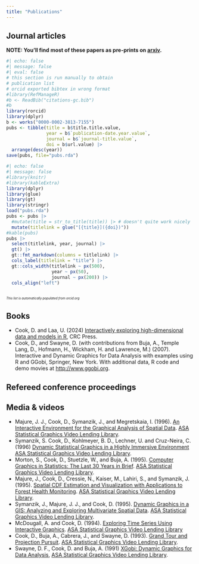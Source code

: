 ```yaml
---
title: "Publications"
---
```


## Journal articles

**NOTE: You'll find most of these papers as pre-prints on [arxiv](https://arxiv.org/search/?query=cook%2C+dianne&searchtype=all&source=header).**

```r
#| echo: false
#| message: false
#| eval: false
# this section is run manually to obtain
# publication list 
# orcid exported bibtex in wrong format
#library(RefManageR)
#b <- ReadBib("citations-gc.bib")
#b
library(rorcid)
library(dplyr)
b <- works("0000-0002-3813-7155")
pubs <- tibble(title = b$title.title.value, 
               year = b$`publication-date.year.value`,
               journal = b$`journal-title.value`,
               doi = b$url.value) |>
  arrange(desc(year))
save(pubs, file="pubs.rda")
```

```r
#| echo: false
#| message: false
#library(knitr)
#library(kableExtra)
library(dplyr)
library(glue)
library(gt)
library(stringr)
load("pubs.rda")
pubs <- pubs |>
  #mutate(title = str_to_title(title)) |> # doesn't quite work nicely
  mutate(titlelink = glue("[{title}]({doi})"))
#kable(pubs)
pubs |> 
  select(titlelink, year, journal) |>
  gt() |>
  gt::fmt_markdown(columns = titlelink) |>
  cols_label(titlelink = "title") |> 
  gt::cols_width(titlelink ~ px(500),
                 year ~ px(50),
                 journal ~ px(200)) |>
  cols_align("left")
  
```

::: {style="font-size: 60%"}
*This list is automatically populated from orcid.org*
:::

## Books 

- Cook, D. and Laa, U. (2024) [Interactively exploring high-dimensional data and models in R](https://dicook.github.io/mulgar_book/), CRC Press.
- Cook, D., and Swayne, D. (with contributions from Buja, A., Temple Lang, D., Hofmann, H., Wickham, H. and Lawrence, M.) (2007). Interactive and Dynamic Graphics for Data Analysis with examples using R and GGobi, Springer, New York. With additional data, R code and demo movies at [http://www.ggobi.org](http://www.ggobi.org).

## Refereed conference proceedings

## Media & videos

- Majure, J. J., Cook, D., Symanzik, J., and Megretskaia, I. (1996). [An Interactive Environment for the Graphical Analysis of Spatial Data](https://youtu.be/e_b8WAshYgA). [ASA Statistical Graphics Video Lending Library](https://community.amstat.org/jointscsg-section/media/videos).
- Symanzik, S. Cook, D., Kohlmeyer, B. D., Lechner, U. and  Cruz-Neira, C. (1996) [Dynamic Statistical Graphics in a Highly Immersive Environment](https://youtu.be/JX56EB7HKKo) [ASA Statistical Graphics Video Lending Library](https://community.amstat.org/jointscsg-section/media/videos).
- Morton, S., Cook, D., Stuetzle, W., and Buja, A. (1995). [Computer Graphics in Statistics: The Last 30 Years in Brief](https://youtu.be/osuuHDS9t6k). [ASA Statistical Graphics Video Lending Library](https://community.amstat.org/jointscsg-section/media/videos).
- Majure, J., Cook, D., Cressie, N., Kaiser, M., Lahiri, S., and Symanzik, J. (1995). [Spatial CDF Estimation and Visualization with Applications to Forest Health Monitoring](https://youtu.be/PvuN6xol8-c). [ASA Statistical Graphics Video Lending Library](https://community.amstat.org/jointscsg-section/media/videos).
- Symanzik, J., Majure, J. J., and Cook, D. (1995). [Dynamic Graphics in a GIS: Analyzing and Exploring Multivariate Spatial Data](https://youtu.be/RxWXcCx_bg0).  [ASA Statistical Graphics Video Lending Library](https://community.amstat.org/jointscsg-section/media/videos).
- McDougall, A. and Cook, D. (1994). [Exploring Time Series Using Interactive Graphics](https://youtu.be/ug7v7N3d148).  [ASA Statistical Graphics Video Lending Library](https://community.amstat.org/jointscsg-section/media/videos)
- Cook, D., Buja, A., Cabrera, J., and Swayne, D. (1993). [Grand Tour and Projection Pursuit](https://youtu.be/K4hq9ZMPpO8). [ASA Statistical Graphics Video Lending Library](https://community.amstat.org/jointscsg-section/media/videos).
- Swayne, D. F., Cook, D. and Buja, A. (1991) [XGobi: Dynamic Graphics for Data Analysis](https://youtu.be/n5i9RLCe1rQ), [ASA Statistical Graphics Video Lending Library](https://community.amstat.org/jointscsg-section/media/videos).